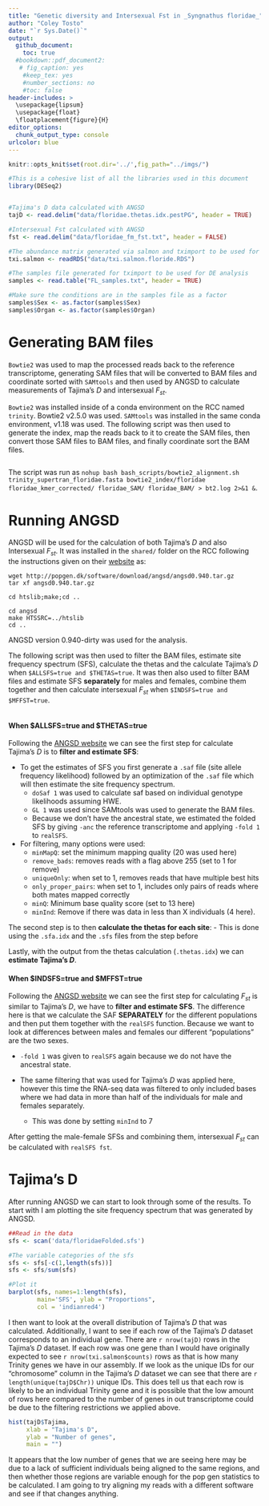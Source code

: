 ```yaml
---
title: "Genetic diversity and Intersexual Fst in _Syngnathus floridae_"
author: "Coley Tosto"
date: "`r Sys.Date()`"
output:
  github_document:
    toc: true
  #bookdown::pdf_document2:
   # fig_caption: yes
    #keep_tex: yes
    #number_sections: no
    #toc: false
header-includes: >
  \usepackage{lipsum}
  \usepackage{float}
  \floatplacement{figure}{H}
editor_options:
  chunk_output_type: console
urlcolor: blue
---
```


```r
knitr::opts_knit$set(root.dir='../',fig_path="../imgs/")
```

``` r
#This is a cohesive list of all the libraries used in this document
library(DESeq2)
```

``` r
```

``` r
#Tajima's D data calculated with ANGSD
tajD <- read.delim("data/floridae.thetas.idx.pestPG", header = TRUE)

#Intersexual Fst calculated with ANGSD
fst <- read.delim("data/floridae_fm_fst.txt", header = FALSE)

#The abundance matrix generated via salmon and tximport to be used for the DE analysis
txi.salmon <- readRDS("data/txi.salmon.floride.RDS")

#The samples file generated for tximport to be used for DE analysis
samples <- read.table("FL_samples.txt", header = TRUE)

#Make sure the conditions are in the samples file as a factor
samples$Sex <- as.factor(samples$Sex)
samples$Organ <- as.factor(samples$Organ)
```

# Generating BAM files
`Bowtie2` was used to map the processed reads back to the reference transcriptome, generating SAM files that will be converted to BAM files and coordinate sorted with `SAMtools` and then used by ANGSD to calculate measurements of Tajima's $D$ and intersexual $F_{st}$.

`Bowtie2` was installed inside of a conda environment on the RCC named `trinity`. Bowtie2 v2.5.0 was used. `SAMtools` was installed in the same conda environment, v1.18 was used. The following script was then used to generate the index, map the reads back to it to create the SAM files, then convert those SAM files to BAM files, and finally coordinate sort the BAM files.

```bash

```

The script was run as `nohup bash bash_scripts/bowtie2_alignment.sh trinity_supertran_floridae.fasta bowtie2_index/floridae floridae_kmer_corrected/ floridae_SAM/ floridae_BAM/ > bt2.log 2>&1 &`.

# Running ANGSD
ANGSD will be used for the calculation of both Tajima's $D$ and also Intersexual $F_{st}$. It was installed in the `shared/` folder on the RCC following the instructions given on their [website](http://www.popgen.dk/angsd/index.php/Installation) as:

```
wget http://popgen.dk/software/download/angsd/angsd0.940.tar.gz
tar xf angsd0.940.tar.gz

cd htslib;make;cd ..

cd angsd
make HTSSRC=../htslib
cd ..
```

ANGSD version 0.940-dirty was used for the analysis.

The following script was then used to filter the BAM files, estimate site frequency spectrum (SFS), calculate the thetas and the calculate Tajima's $D$ when `$ALLSFS=true and $THETAS=true`. It was then also used to filter BAM files and estimate SFS **separately** for males and females, combine them together and then calculate intersexual $F_{st}$ when `$INDSFS=true and $MFFST=true`.

```bash


```

#### When $ALLSFS=true and $THETAS=true

Following the [ANGSD website](angsd/index.php/Thetas,Tajima,Neutrality_tests) we can see the first step for calculate Tajima's $D$ is to **filter and estimate SFS**:

  - To get the estimates of SFS you first generate a `.saf` file (site allele frequency likelihood) followed by an optimization of the `.saf` file which will then estimate the site frequency spectrum.
    - `doSaf 1` was used to calculate saf based on individual genotype likelihoods assuming HWE.
    - `GL 1` was used since SAMtools was used to generate the BAM files.
    - Because we don't have the ancestral state, we estimated the folded SFS by giving `-anc` the reference transcriptome and applying `-fold 1` to `realSFS`.
    
  - For filtering, many options were used:
    - `minMapQ`: set the minimum mapping quality (20 was used here)
    - `remove_bads`: removes reads with a flag above 255 (set to 1 for remove)
    - `uniqueOnly`: when set to 1, removes reads that have multiple best hits
    - `only_proper_pairs`: when set to 1, includes only pairs of reads where both mates mapped correctly
    - `minQ`: Minimum base quality score (set to 13 here)
    - `minInd`: Remove if there was data in less than X individuals (4 here).
    
The second step is to then **calculate the thetas for each site**:
  - This is done using the `.sfa.idx` and the `.sfs` files from the step before
  
Lastly, with the output from the thetas calculation (`.thetas.idx`) we can **estimate Tajima's $D$**.

#### When $INDSFS=true and $MFFST=true

Following the [ANGSD website](http://popgen.dk/angsd/index.php/Fst) we can see the first step for calculating $F_{st}$ is similar to Tajima's $D$, we have to **filter and estimate SFS**. The difference here is that we calculate the SAF **SEPARATELY** for the different populations and then put them together with the `realSFS` function. Because we want to look at differences between males and females our different "populations" are the two sexes.

  - `-fold 1` was given to `realSFS` again because we do not have the ancestral state.
  
  - The same filtering that was used for Tajima's $D$ was applied here, however this time the RNA-seq data was filtered to only included bases where we had data in more than half of the individuals for male and females separately.
    - This was done by setting `minInd` to 7
    
After getting the male-female SFSs and combining them, intersexual $F_{st}$ can be calculated with `realSFS fst`.

# Tajima's D
After running ANGSD we can start to look through some of the results. To start with I am plotting the site frequency spectrum that was generated by ANGSD.

```r
##Read in the data
sfs <- scan('data/floridaeFolded.sfs')

#The variable categories of the sfs
sfs <- sfs[-c(1,length(sfs))]
sfs <- sfs/sum(sfs)

#Plot it
barplot(sfs, names=1:length(sfs),
        main='SFS', ylab = "Proportions",
        col = 'indianred4')

```

I then want to look at the overall distribution of Tajima's $D$ that was calculated. Additionally, I want to see if each row of the Tajima's $D$ dataset corresponds to an individual gene. There are `r nrow(tajD)` rows in the Tajima's $D$ dataset. If each row was one gene than I would have originally expected to see `r nrow(txi.salmon$counts)` rows as that is how many Trinity genes we have in our assembly. If we look as the unique IDs for our "chromosome" column in the Tajima's $D$ dataset we can see that there are `r length(unique(tajD$Chr))` unique IDs. This does tell us that each row is likely to be an individual Trinity gene and it is possible that the low amount of rows here compared to the number of genes in out transcriptome could be due to the filtering restrictions we applied above.

```r
hist(tajD$Tajima,
     xlab = "Tajima's D",
     ylab = "Number of genes",
     main = "")
```

It appears that the low number of genes that we are seeing here may be due to a lack of sufficient individuals being aligned to the same regions, and then whether those regions are variable enough for the pop gen statistics to be calculated. I am going to try aligning my reads with a different software and see if that changes anything.

